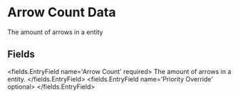 
# Arrow Count Data

The amount of arrows in a entity


## Fields

<fields.EntryField name='Arrow Count' required>
     The amount of arrows in a entity.
</fields.EntryField>
<fields.EntryField name='Priority Override' optional>
</fields.EntryField>
